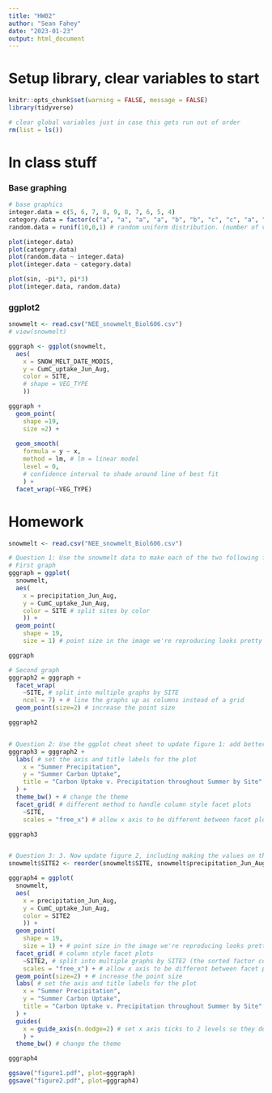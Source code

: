 ```yaml
---
title: "HW02"
author: "Sean Fahey"
date: "2023-01-23"
output: html_document
---
```



# Setup library, clear variables to start
```r
knitr::opts_chunk$set(warning = FALSE, message = FALSE)
library(tidyverse)

# clear global variables just in case this gets run out of order
rm(list = ls())
```

# In class stuff
### Base graphing
``` r
# base graphics
integer.data = c(5, 6, 7, 8, 9, 8, 7, 6, 5, 4)
category.data = factor(c("a", "a", "a", "a", "b", "b", "c", "c", "a", "b"))
random.data = runif(10,0,1) # random uniform distribution. (number of values, min, max)

plot(integer.data)
plot(category.data)
plot(random.data ~ integer.data)
plot(integer.data ~ category.data)

plot(sin, -pi*3, pi*3)
plot(integer.data, random.data)
```

### ggplot2
``` r
snowmelt <- read.csv("NEE_snowmelt_Biol606.csv") 
# view(snowmelt)

gggraph <- ggplot(snowmelt, 
  aes(
    x = SNOW_MELT_DATE_MODIS, 
    y = CumC_uptake_Jun_Aug, 
    color = SITE,
    # shape = VEG_TYPE
    ))

gggraph + 
  geom_point(
    shape =19, 
    size =2) +
  
  geom_smooth(
    formula = y ~ x,
    method = lm, # lm = linear model
    level = 0,
    # confidence interval to shade around line of best fit
    ) +
  facet_wrap(~VEG_TYPE)


```

# Homework
``` r
snowmelt <- read.csv("NEE_snowmelt_Biol606.csv") 

# Question 1: Use the snowmelt data to make each of the two following figures, which plot C uptake against precipitation, with data depicted by site
# First graph
gggraph = ggplot(
  snowmelt, 
  aes(
    x = precipitation_Jun_Aug, 
    y = CumC_uptake_Jun_Aug, 
    color = SITE # split sites by color
    )) + 
  geom_point(
    shape = 19, 
    size = 1) # point size in the image we're reproducing looks pretty small

gggraph

# Second graph
gggraph2 = gggraph + 
  facet_wrap(
    ~SITE, # split into multiple graphs by SITE
    ncol = 7) + # line the graphs up as columns instead of a grid
  geom_point(size=2) # increase the point size

gggraph2


# Question 2: Use the ggplot cheat sheet to update figure 1: add better axis labels, adjust the x- and y-axis ranges, and alter the theme. Can you find other ways to just make the graph easier to read and look prettier in general? Annotate your script to explain how you did it.
gggraph3 = gggraph2 + 
  labs( # set the axis and title labels for the plot
    x = "Summer Precipitation",
    y = "Summer Carbon Uptake",
    title = "Carbon Uptake v. Precipitation throughout Summer by Site"
  ) + 
  theme_bw() + # change the theme
  facet_grid( # different method to handle column style facet plots
    ~SITE, 
    scales = "free_x") # allow x axis to be different between facet plots

gggraph3


# Question 3: 3. Now update figure 2, including making the values on the x-axis more readable. Can you change the order in which the sites are shown? 
snowmelt$SITE2 <- reorder(snowmelt$SITE, snowmelt$precipitation_Jun_Aug) # create a new column SITE2 that sorts on precipitation_Jun_Aug

gggraph4 = ggplot(
  snowmelt, 
  aes(
    x = precipitation_Jun_Aug, 
    y = CumC_uptake_Jun_Aug, 
    color = SITE2
    )) + 
  geom_point(
    shape = 19, 
    size = 1) + # point size in the image we're reproducing looks pretty small
  facet_grid( # column style facet plots
    ~SITE2, # split into multiple graphs by SITE2 (the sorted factor column)
    scales = "free_x") + # allow x axis to be different between facet plots
  geom_point(size=2) + # increase the point size
  labs( # set the axis and title labels for the plot
    x = "Summer Precipitation",
    y = "Summer Carbon Uptake",
    title = "Carbon Uptake v. Precipitation throughout Summer by Site"
  ) + 
  guides(
    x = guide_axis(n.dodge=2) # set x axis ticks to 2 levels so they don't overlap
    ) +
  theme_bw() # change the theme

gggraph4

ggsave("figure1.pdf", plot=gggraph)
ggsave("figure2.pdf", plot=gggraph4)

```

